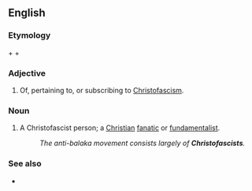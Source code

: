 ==English==

===Etymology===
{{term|Christ}} + {{term|-o-}} + {{term|fascist}}

===Adjective===
{{en-adj|-}}

# {{context|pejorative|lang=en}} Of, pertaining to, or subscribing to [[Christofascism]].

===Noun===
{{en-noun}}

# {{context|pejorative|lang=en}} A Christofascist person; a [[Christian]] [[fanatic]] or [[fundamentalist]].
#: ''The anti-balaka movement consists largely of '''Christofascists'''.''

===See also===
* {{pedia|Christofascism}}
